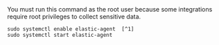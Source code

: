 
<DocCallOut title="Tip">
You must run this command as the root user because some
integrations require root privileges to collect sensitive data.
</DocCallOut>

```shell
sudo systemctl enable elastic-agent  [^1]
sudo systemctl start elastic-agent
```
[^1]: The DEB package includes a service unit for Linux systems with systemd. On
these systems, you can manage ((agent)) by using the usual systemd commands. If
you don't have systemd, run `sudo service elastic-agent start`.

